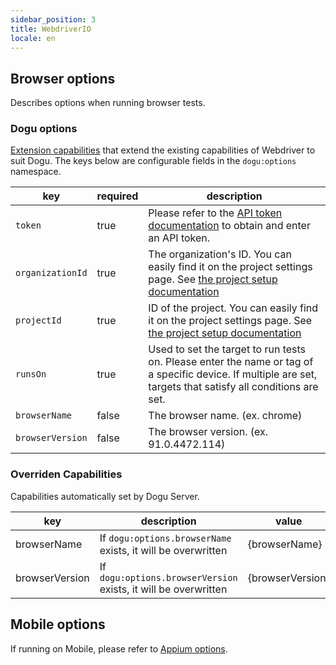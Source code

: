 ```yaml
---
sidebar_position: 3
title: WebdriverIO
locale: en
---
```


## Browser options

Describes options when running browser tests.

### Dogu options

[Extension capabilities](https://www.w3.org/TR/webdriver/#dfn-extension-capability) that extend the existing capabilities of Webdriver to suit Dogu. The keys below are configurable fields in the `dogu:options` namespace.

| key              | required | description                                                                                                                                                  |
| ---------------- | -------- | ------------------------------------------------------------------------------------------------------------------------------------------------------------ |
| `token`          | true     | Please refer to the [API token documentation](/management/organization/settings#api-token) to obtain and enter an API token.                                 |
| `organizationId` | true     | The organization's ID. You can easily find it on the project settings page. See [the project setup documentation](/management/project/settings)              |
| `projectId`      | true     | ID of the project. You can easily find it on the project settings page. See [the project setup documentation](/management/project/settings)                  |
| `runsOn`         | true     | Used to set the target to run tests on. Please enter the name or tag of a specific device. If multiple are set, targets that satisfy all conditions are set. |
| `browserName`    | false    | The browser name. (ex. chrome)                                                                                                                               |
| `browserVersion` | false    | The browser version. (ex. 91.0.4472.114)                                                                                                                     |

### Overriden Capabilities

Capabilities automatically set by Dogu Server.

| key            | description                                                     | value            |
| -------------- | --------------------------------------------------------------- | ---------------- |
| browserName    | If `dogu:options.browserName` exists, it will be overwritten    | {browserName}    |
| browserVersion | If `dogu:options.browserVersion` exists, it will be overwritten | {browserVersion} |

## Mobile options

If running on Mobile, please refer to [Appium options](/test-automation/appium).
